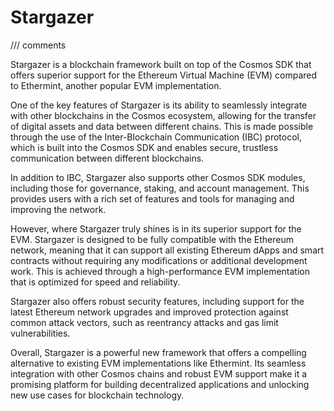 # Stargazer

/// comments

Stargazer is a blockchain framework built on top of the Cosmos SDK that offers superior support for the Ethereum Virtual Machine (EVM) compared to Ethermint, another popular EVM implementation.

One of the key features of Stargazer is its ability to seamlessly integrate with other blockchains in the Cosmos ecosystem, allowing for the transfer of digital assets and data between different chains. This is made possible through the use of the Inter-Blockchain Communication (IBC) protocol, which is built into the Cosmos SDK and enables secure, trustless communication between different blockchains.

In addition to IBC, Stargazer also supports other Cosmos SDK modules, including those for governance, staking, and account management. This provides users with a rich set of features and tools for managing and improving the network.

However, where Stargazer truly shines is in its superior support for the EVM. Stargazer is designed to be fully compatible with the Ethereum network, meaning that it can support all existing Ethereum dApps and smart contracts without requiring any modifications or additional development work. This is achieved through a high-performance EVM implementation that is optimized for speed and reliability.

Stargazer also offers robust security features, including support for the latest Ethereum network upgrades and improved protection against common attack vectors, such as reentrancy attacks and gas limit vulnerabilities.

Overall, Stargazer is a powerful new framework that offers a compelling alternative to existing EVM implementations like Ethermint. Its seamless integration with other Cosmos chains and robust EVM support make it a promising platform for building decentralized applications and unlocking new use cases for blockchain technology.
